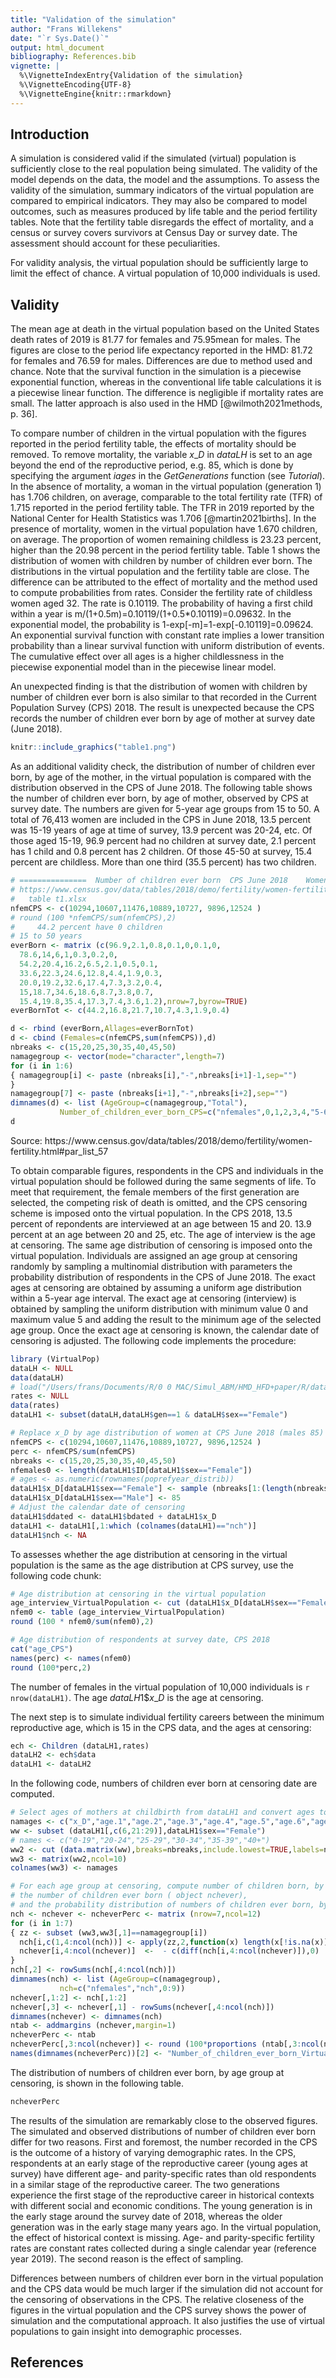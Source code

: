 ```yaml
---
title: "Validation of the simulation"
author: "Frans Willekens"
date: "`r Sys.Date()`"
output: html_document
bibliography: References.bib
vignette: |
  %\VignetteIndexEntry{Validation of the simulation} 
  %\VignetteEncoding{UTF-8}
  %\VignetteEngine{knitr::rmarkdown} 
---
```

## Introduction

A simulation is considered valid if the simulated (virtual) population is sufficiently close to the real population being simulated. The validity of the model depends on the data, the model and the assumptions. To assess the validity of the simulation, summary indicators of the virtual population are compared to empirical indicators. They may also be compared to model outcomes, such as measures produced by life table and the period fertility tables. Note that the fertility table disregards the effect of mortality, and a census or survey covers survivors at Census Day or survey date. The assessment should account for these peculiarities. 

For validity analysis, the virtual population should be sufficiently large to limit the effect of chance. A virtual population of 10,000 individuals is used.  

## Validity

The mean age at death in the virtual population based on the United States death rates of 2019 is 81.77 for females and 75.95mean for males. The figures are close to the period life expectancy reported in the HMD: 81.72 for females and 76.59 for males. Differences are due to method used and chance. Note that the survival function in the simulation is a piecewise exponential function, whereas in the conventional life table calculations it is a piecewise linear function. The difference is negligible if mortality rates are small. The latter approach is also used in the HMD [@wilmoth2021methods, p. 36].

To compare number of children in the virtual population with the figures reported in the period fertility table, the effects of mortality should be removed. To remove mortality, the variable $x\_D$ in $dataLH$ is set to an age beyond the end of the reproductive period, e.g. 85, which is done by specifying the argument $iages$ in the $GetGenerations$ function (see $Tutorial$). In the absence of mortality, a woman in the virtual population (generation 1) has 1.706 children, on average, comparable to the total fertility rate (TFR) of 1.715 reported in the period fertility table. The TFR in 2019 reported by the National Center for Health Statistics was 1.706 [@martin2021births]. In the presence of mortality, women in the virtual population have 1.670 children, on average. The proportion of women remaining childless is 23.23 percent, higher than the 20.98 percent in the period fertility table. Table 1 shows the distribution of women with children by number of children ever born. The distributions in the virtual population and the fertility table are close. The difference can be attributed to the effect of mortality and the method used to compute probabilities from rates. Consider the fertility rate of childless women aged 32. The rate is 0.10119. The probability of having a first child within a year is m/(1+0.5m)=0.10119/(1+0.5*0.10119)=0.09632. In the exponential model, the probability is 1-exp[-m]=1-exp[-0.10119]=0.09624. An exponential survival function with constant rate implies a lower transition probability than a linear survival function with uniform distribution of events. The cumulative effect over all ages is a higher childlessness in the piecewise exponential model than in the piecewise linear model. 

An unexpected finding is that the distribution of women with children by number of children ever born is also similar to that recorded in the Current Population Survey (CPS) 2018. The result is unexpected because the CPS records the number of children ever born by age of mother at survey date (June 2018). 


```r
knitr::include_graphics("table1.png")
```

As an additional validity check, the distribution of number of children ever born, by age of the mother, in the virtual population is compared with the distribution observed in the CPS of June 2018. The following table shows the number of children ever born, by age of mother, observed by CPS at survey date. The numbers are given for 5-year age groups from 15 to 50. A total of 76,413 women are included in the CPS in June 2018, 13.5 percent was 15-19 years of age at time of survey, 13.9 percent was 20-24, etc. Of those aged 15-19, 96.9 percent had no children at survey date, 2.1 percent has 1 child and 0.8 percent has 2 children. Of those 45-50 at survey, 15.4 percent are childless. More than one third (35.5 percent) has two children.  

```r
# ===============  Number of children ever born  CPS June 2018    Women, by age   =================
# https://www.census.gov/data/tables/2018/demo/fertility/women-fertility.html#par_list_57
#   table t1.xlsx
nfemCPS <- c(10294,10607,11476,10889,10727, 9896,12524 )
# round (100 *nfemCPS/sum(nfemCPS),2)
#     44.2 percent have 0 children
# 15 to 50 years 
everBorn <- matrix (c(96.9,2.1,0.8,0.1,0,0.1,0,
  78.6,14,6,1,0.3,0.2,0,
  54.2,20.4,16.2,6.5,2.1,0.5,0.1,
  33.6,22.3,24.6,12.8,4.4,1.9,0.3,
  20.0,19.2,32.6,17.4,7.3,3.2,0.4,
  15,18.7,34.6,18.6,8.7,3.8,0.7,
  15.4,19.8,35.4,17.3,7.4,3.6,1.2),nrow=7,byrow=TRUE)
everBornTot <- c(44.2,16.8,21.7,10.7,4.3,1.9,0.4)

d <- rbind (everBorn,Allages=everBornTot)
d <- cbind (Females=c(nfemCPS,sum(nfemCPS)),d)
nbreaks <- c(15,20,25,30,35,40,45,50)
namagegroup <- vector(mode="character",length=7)
for (i in 1:6)
{ namagegroup[i] <- paste (nbreaks[i],"-",nbreaks[i+1]-1,sep="")
}
namagegroup[7] <- paste (nbreaks[i+1],"-",nbreaks[i+2],sep="")
dimnames(d) <- list (AgeGroup=c(namagegroup,"Total"),
           Number_of_children_ever_born_CPS=c("nfemales",0,1,2,3,4,"5-6","7-8"))
d
```
Source: https://www.census.gov/data/tables/2018/demo/fertility/women-fertility.html#par_list_57

To obtain comparable figures, respondents in the CPS and individuals in the virtual population should be followed during the same segments of life. To meet that requirement, the female members of the first generation are selected, the competing risk of death is omitted, and the CPS censoring scheme is imposed onto the virtual population. In the CPS 2018, 13.5 percent of repondents are interviewed at an age between 15 and 20. 13.9 percent at an age between 20 and 25, etc. The age of interview is the age at censoring. The same age distribution of censoring is imposed onto the virtual population. Individuals are assigned an age group at censoring randomly by sampling a multinomial distribution with parameters the probability distribution of respondents in the CPS of June 2018. The exact ages at censoring are obtained by assuming a uniform age distribution within a 5-year age interval. The exact age at censoring (interview) is obtained by sampling the uniform distribution with minimum value 0 and maximum value 5 and adding the result to the minimum age of the selected age group. Once the exact age at censoring is known, the calendar date of censoring is adjusted. The following code implements the procedure: 

```r
library (VirtualPop)
dataLH <- NULL
data(dataLH)
# load("/Users/frans/Documents/R/0 0 MAC/Simul_ABM/HMD_HFD+paper/R/dataUSA2019.RData") # !!!!!!!!!!!!!!
rates <- NULL
data(rates)
dataLH1 <- subset(dataLH,dataLH$gen==1 & dataLH$sex=="Female")

# Replace x_D by age distribution of women at CPS June 2018 (males 85)
nfemCPS <- c(10294,10607,11476,10889,10727, 9896,12524 )
perc <- nfemCPS/sum(nfemCPS)
nbreaks <- c(15,20,25,30,35,40,45,50)
nfemales0 <- length(dataLH1$ID[dataLH1$sex=="Female"])
# ages <- as.numeric(rownames(poprefyear_distrib))
dataLH1$x_D[dataLH1$sex=="Female"] <- sample (nbreaks[1:(length(nbreaks)-1)],nfemales0,prob=perc,replace=TRUE) + runif(nfemales0,min=0,max=5)
dataLH1$x_D[dataLH1$sex=="Male"] <- 85
# Adjust the calendar date of censoring
dataLH1$ddated <- dataLH1$bdated + dataLH1$x_D
dataLH1 <- dataLH1[,1:which (colnames(dataLH1)=="nch")]
dataLH1$nch <- NA
```

To assesses whether the age distribution at censoring in the virtual population is the same as the age distribution at CPS survey, use the following code chunk:

```r
# Age distribution at censoring in the virtual population
age_interview_VirtualPopulation <- cut (dataLH1$x_D[dataLH$sex=="Female"],breaks=nbreaks,include.lowest=TRUE,labels=namagegroup)
nfem0 <- table (age_interview_VirtualPopulation)
round (100 * nfem0/sum(nfem0),2)
```
```r
# Age distribution of respondents at survey date, CPS 2018
cat("age_CPS")
names(perc) <- names(nfem0)
round (100*perc,2)
```

The number of females in the virtual population of 10,000 individuals is `r nrow(dataLH1)`. The age $dataLH1\$x\_D$ is the age at censoring. 

The next step is to simulate individual fertility careers between the minimum reproductive age, which is 15 in the CPS data, and the ages at censoring:

```r
ech <- Children (dataLH1,rates)
dataLH2 <- ech$data
dataLH1 <- dataLH2
```

In the following code, numbers of children ever born at censoring date are computed.

```r
# Select ages of mothers at childbirth from dataLH1 and convert ages to age groups
namages <- c("x_D","age.1","age.2","age.3","age.4","age.5","age.6","age.7","age.8","age.9")
ww <- subset (dataLH1[,c(6,21:29)],dataLH1$sex=="Female")
# names <- c("0-19","20-24","25-29","30-34","35-39","40+")
ww2 <- cut (data.matrix(ww),breaks=nbreaks,include.lowest=TRUE,labels=namagegroup)
ww3 <- matrix(ww2,ncol=10)
colnames(ww3) <- namages

# For each age group at censoring, compute number of children born, by birth order (object nch),
# the number of children ever born ( object nchever),
# and the probability distribution of numbers of children ever born, by age group at censoring (vaiable ncheverPerc)
nch <- nchever <- ncheverPerc <- matrix (nrow=7,ncol=12)
for (i in 1:7)
{ zz <- subset (ww3,ww3[,1]==namagegroup[i])
  nch[i,c(1,4:ncol(nch))] <- apply(zz,2,function(x) length(x[!is.na(x)]))
  nchever[i,4:ncol(nchever)]  <-  - c(diff(nch[i,4:ncol(nchever)]),0)                                                  
}    
nch[,2] <- rowSums(nch[,4:ncol(nch)])
dimnames(nch) <- list (AgeGroup=c(namagegroup),
           nch=c("nfemales","nch",0:9))
nchever[,1:2] <- nch[,1:2]
nchever[,3] <- nchever[,1] - rowSums(nchever[,4:ncol(nch)])
dimnames(nchever) <- dimnames(nch)
ntab <- addmargins (nchever,margin=1)
ncheverPerc <- ntab
ncheverPerc[,3:ncol(nchever)] <- round (100*proportions (ntab[,3:ncol(nchever)],margin=1),1)
names(dimnames(ncheverPerc))[2] <- "Number_of_children_ever_born_VirtualPopulation"
```

The distribution of numbers of children ever born, by age group at censoring, is shown in the following table.
```r
ncheverPerc
```
The results of the simulation are remarkably close to the observed figures. The simulated and observed distributions of number of children ever born differ for two reasons. First and foremost, the number recorded in the CPS is the outcome of a history of varying demographic rates. In the CPS, respondents at an early stage of the reproductive career (young ages at survey) have different age- and parity-specific rates than old respondents in a similar stage of the reproductive career. The two generations experience the first stage of the reproductive career in historical contexts with different social and economic conditions. The young generation is in the early stage around the survey date of 2018, whereas the older generation was in the early stage many years ago. In the virtual population, the effect of historical context is missing. Age- and parity-specific fertility rates are constant rates collected during a single calendar year (reference year 2019). The second reason is the effect of sampling. 

Differences between numbers of children ever born in the virtual population and the CPS data would be much larger if the simulation did not account for the censoring of observations in the CPS. The relative closeness of the figures in the virtual population and the CPS survey shows the power of simulation and the computational approach. It also justifies the use of virtual populations to gain insight into demographic processes.

## References




